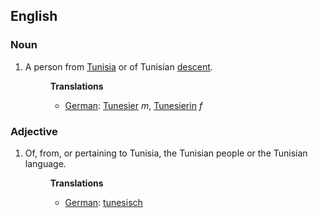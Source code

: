 ==English==
===Noun===
#A person from [[Tunisia]] or of Tunisian [[descent]].
#:'''Translations'''
#:*[[German]]: [[Tunesier]] ''m'', [[Tunesierin]] ''f''

===Adjective===
#Of, from, or pertaining to Tunisia, the Tunisian people or the Tunisian language.
#:'''Translations'''
#:*[[German]]: [[tunesisch]]
